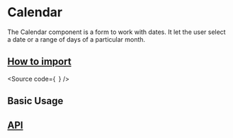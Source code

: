 

<Meta of={Stories} />

# Calendar

The Calendar component is a form to work with dates.
It let the user select a date or a range of days of a particular month.

## [How to import](#how-to-import)

<Source
  code={`
`}
/>

## Basic Usage

<Canvas of={Stories.Base} />

## [API](#api)

<ArgTypes of={Stories} />
